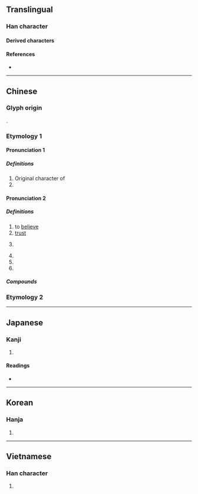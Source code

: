 {{also|孵}}
{{character info/new}}
==Translingual==

===Han character===
{{Han char|rn=39|rad=子|as=04|sn=7|four=20407|canj=BND|ids=⿱爫子}}

====Derived characters====
{{lang|mul|[[乳]] [[俘]] [[浮]] [[郛]] [[桴]] [[稃]] [[殍]] [[蜉]] [[艀]] [[孵]]}}

====References====
* {{Han ref|kx=0278.060|dkj=06948|dj=0545.130|hdz=21012.060|uh=5B5A|ud=23386|bh=A7B7|bd=42935}}

----

==Chinese==
{{zh-forms}}

===Glyph origin===
{{Han etym}}

{{Han compound|爪|子}}.

<!--|c=fu1-->
{{attention|zh}}

===Etymology 1===
====Pronunciation 1====
{{zh-pron
|m=fū
|mc=y
|oc=y
|cat=v,n
}}

=====Definitions=====
{{zh-hanzi}}

# Original character of {{zh-l|孵}}
# {{zh-alt-form|稃}}

====Pronunciation 2====
{{zh-pron
|m=fú
|cat=
}}

=====Definitions=====
{{zh-hanzi}}

# to [[believe]]
# [[trust]]
# {{lb|zh|used in oracle bone}} {{zh-alt-form|俘}}
# {{zh-alt-form|浮}}
# {{zh-alt-form|莩}}
# {{zh-alt-form|付}}

=====Compounds=====
{{zh-der|中孚|孚乳|情孚意合|孚眾望|孚佑|美孚燈|簡孚|阮孚蠟屐|美孚油}}
===Etymology 2===
{{zh-see|孵|ss}}

----

==Japanese==

===Kanji===
{{ja-kanji|grade=|rs=子04}}

# {{defn|lang=ja|sort=子04}}

====Readings====
* {{ja-readings|on=[[ふ]] (fu)|kun=[[たまご]] (tamago), [[はぐくむ]] (hagukumu)}}

----

==Korean==

===Hanja===
{{ko-hanja|hangeul=부|rv=bu|mr=pu}}

# {{defn|lang=ko|sort=子04}}

----

==Vietnamese==

===Han character===
{{vi-readings|rs=子04|hanviet=[[phu]], [[phù]]}}

# {{defn|lang=vi|sort=子04}}

{{cln|vi|Han tu}}